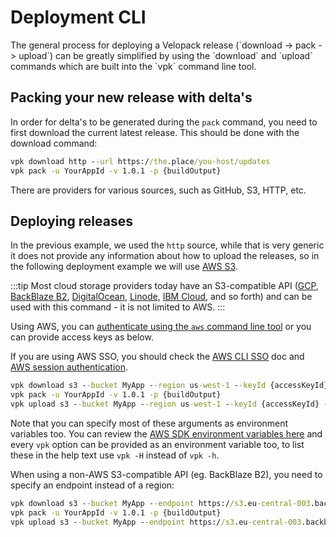 # Deployment CLI
<AppliesTo all />
The general process for deploying a Velopack release (`download -> pack -> upload`) can be greatly simplified by using the `download` and `upload` commands which are built into the `vpk` command line tool.

## Packing your new release with delta's

In order for delta's to be generated during the `pack` command, you need to first download the current latest release. This should be done with the download command:

```cmd
vpk download http --url https://the.place/you-host/updates
vpk pack -u YourAppId -v 1.0.1 -p {buildOutput}
```

There are providers for various sources, such as GitHub, S3, HTTP, etc.

## Deploying releases
In the previous example, we used the `http` source, while that is very generic it does not provide any information about how to upload the releases, so in the following deployment example we will use [AWS S3](https://aws.amazon.com/s3/). 

:::tip
Most cloud storage providers today have an S3-compatible API ([GCP](https://cloud.google.com/storage/docs/interoperability), [BackBlaze B2](https://www.backblaze.com/docs/cloud-storage-s3-compatible-api), [DigitalOcean](https://docs.digitalocean.com/products/spaces/how-to/use-aws-sdks/), [Linode](https://www.linode.com/docs/products/storage/object-storage/), [IBM Cloud](https://cloud.ibm.com/docs/cloud-object-storage?topic=cloud-object-storage-compatibility-api), and so forth) and can be used with this command - it is not limited to AWS.
:::

Using AWS, you can [authenticate using the `aws` command line tool](https://docs.aws.amazon.com/sdk-for-net/v3/developer-guide/creds-idc.html) or you can provide access keys as below. 

If you are using AWS SSO, you should check the [AWS CLI SSO](https://aws.amazon.com/blogs/security/aws-single-sign-on-now-enables-command-line-interface-access-for-aws-accounts-using-corporate-credentials/) doc and [AWS session authentication](https://docs.aws.amazon.com/STS/latest/APIReference/API_GetSessionToken.html).

```cmd
vpk download s3 --bucket MyApp --region us-west-1 --keyId {accessKeyId} --secret {accessKeySecret}
vpk pack -u YourAppId -v 1.0.1 -p {buildOutput}
vpk upload s3 --bucket MyApp --region us-west-1 --keyId {accessKeyId} --secret {accessKeySecret} 
```

Note that you can specify most of these arguments as environment variables too. You can review the [AWS SDK environment variables here](https://docs.aws.amazon.com/cli/latest/userguide/cli-configure-envvars.html) and every `vpk` option can be provided as an environment variable too, to list these in the help text use `vpk -H` instead of `vpk -h`. 

When using a non-AWS S3-compatible API (eg. BackBlaze B2), you need to specify an endpoint instead of a region:

```cmd
vpk download s3 --bucket MyApp --endpoint https://s3.eu-central-003.backblazeb2.com --keyId {accessKeyId} --secret {accessKeySecret}
vpk pack -u YourAppId -v 1.0.1 -p {buildOutput}
vpk upload s3 --bucket MyApp --endpoint https://s3.eu-central-003.backblazeb2.com --keyId {accessKeyId} --secret {accessKeySecret} 
```
